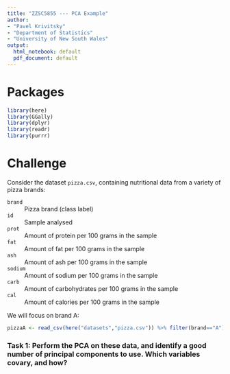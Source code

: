 ```yaml
---
title: "ZZSC5855 --- PCA Example"
author:
- "Pavel Krivitsky"
- "Department of Statistics"
- "University of New South Wales"
output:
  html_notebook: default
  pdf_document: default
---
```



# Packages
```r
library(here)
library(GGally)
library(dplyr)
library(readr)
library(purrr)
```


# Challenge
Consider the dataset `pizza.csv`, containing nutritional data from a variety of pizza brands:

`brand`
: Pizza brand (class label)

`id`
: Sample analysed

`prot`
: Amount of protein per 100 grams in the sample

`fat`
: Amount of fat per 100 grams in the sample

`ash`
: Amount of ash per 100 grams in the sample

`sodium`
: Amount of sodium per 100 grams in the sample

`carb`
: Amount of carbohydrates per 100 grams in the sample

`cal`
: Amount of calories per 100 grams in the sample


We will focus on brand A:
```r
pizzaA <- read_csv(here("datasets","pizza.csv")) %>% filter(brand=="A") %>% select(-brand)
```

### Task 1: Perform the PCA on these data, and identify a good number of principal components to use. Which variables covary, and how?


